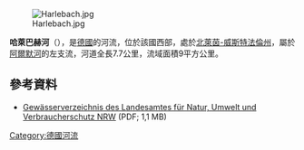{{Expand language|1=de|time=2020-07-25T11:14:02+00:00}}
[[Image:Harlebach.jpg|right]]

{{Coord|51|29|18.9|N|8|35|39|E|display=title}}

'''哈萊巴赫河'''（{{lang-de|Harlebach}}），是[[德國|德國]]的河流，位於該國西部，處於[[北萊茵-威斯特法倫州|北萊茵-威斯特法倫州]]，屬於[[阿爾默河|阿爾默河]]的左支流，河道全長7.7公里，流域面積9平方公里。

==參考資料==
* [http://www.lanuv.nrw.de/fileadmin/lanuv/wasser/pdf/Gewaesserverzeichnis%20GSK3C.xls  Gewässerverzeichnis des Landesamtes für Natur, Umwelt und Verbraucherschutz NRW]{{Wayback|url=http://www.lanuv.nrw.de/fileadmin/lanuv/wasser/pdf/Gewaesserverzeichnis%20GSK3C.xls |date=20190808033656 }} (PDF; 1,1 MB)

{{Germany-geo-stub}}
[[Category:德國河流|Category:德國河流]]